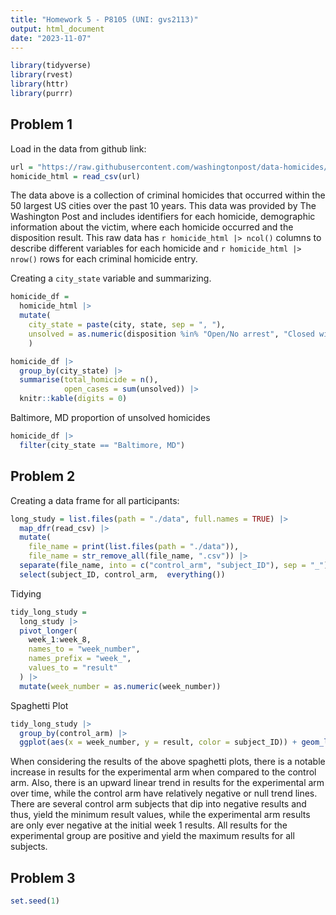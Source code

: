 ```yaml
---
title: "Homework 5 - P8105 (UNI: gvs2113)"
output: html_document
date: "2023-11-07"
---
```


```r
library(tidyverse)
library(rvest)
library(httr)
library(purrr)
```

## Problem 1 
Load in the data from github link: 
```r
url = "https://raw.githubusercontent.com/washingtonpost/data-homicides/master/homicide-data.csv"
homicide_html = read_csv(url)

```

The data above is a collection of criminal homicides that occurred within the 50 largest US cities over the past 10 years. This data was provided by The Washington Post and includes identifiers for each homicide, demographic information about the victim, where each homicide occurred and the disposition result. This raw data has `r homicide_html |> ncol() ` columns to describe different variables for each homicide and `r homicide_html |> nrow() ` rows for each criminal homicide entry. 

Creating a `city_state` variable and summarizing. 
```r
homicide_df = 
  homicide_html |> 
  mutate(
    city_state = paste(city, state, sep = ", "),
    unsolved = as.numeric(disposition %in% "Open/No arrest", "Closed without arrest")
    ) 

homicide_df |> 
  group_by(city_state) |> 
  summarise(total_homicide = n(),
            open_cases = sum(unsolved)) |> 
  knitr::kable(digits = 0)
```

Baltimore, MD proportion of unsolved homicides 
```r
homicide_df |> 
  filter(city_state == "Baltimore, MD") 
```

## Problem 2

Creating a data frame for all participants: 
```r
long_study = list.files(path = "./data", full.names = TRUE) |> 
  map_dfr(read_csv) |> 
  mutate(
    file_name = print(list.files(path = "./data")),
    file_name = str_remove_all(file_name, ".csv")) |>
  separate(file_name, into = c("control_arm", "subject_ID"), sep = "_") |> 
  select(subject_ID, control_arm,  everything())
```

Tidying
```r
tidy_long_study = 
  long_study |> 
  pivot_longer(
    week_1:week_8,
    names_to = "week_number",
    names_prefix = "week_",
    values_to = "result"
  ) |> 
  mutate(week_number = as.numeric(week_number))
```

Spaghetti Plot
```r
tidy_long_study |> 
  group_by(control_arm) |> 
  ggplot(aes(x = week_number, y = result, color = subject_ID)) + geom_line() + facet_grid(.~ control_arm)
```

When considering the results of the above spaghetti plots, there is a notable increase in results for the experimental arm when compared to the control arm. Also, there is an upward linear trend in results for the experimental arm over time, while the control arm have relatively negative or null trend lines. There are several control arm subjects that dip into negative results and thus, yield the minimum result values, while the experimental arm results are only ever negative at the initial week 1 results. All results for the experimental group are positive and yield the maximum results for all subjects.  

## Problem 3

```r
set.seed(1)

```

